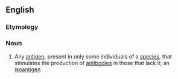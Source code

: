 ==English==

===Etymology===
{{prefix|allo|antigen}}

===Noun===
{{en-noun}}

# {{context|genetics|lang=en}} Any [[antigen]], present in only some individuals of a [[species]], that stimulates the production of [[antibody|antibodies]] in those that lack it; an [[isoantigen]]